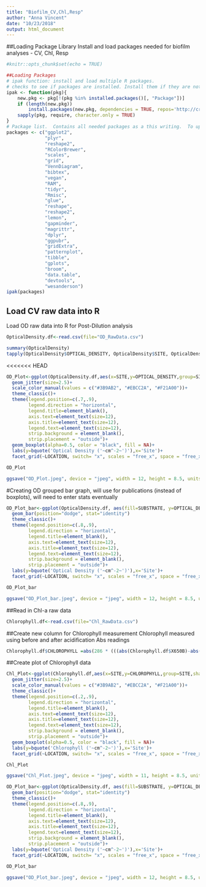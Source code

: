```yaml
---
title: "Biofilm_CV,Chl,Resp"
author: "Anna Vincent"
date: "10/23/2018"
output: html_document
---
```


##Loading Package Library
Install and load packages needed for biofilm analyses - CV, Chl, Resp

```r
#knitr::opts_chunk$set(echo = TRUE)

##Loading Packages
# ipak function: install and load multiple R packages.
# checks to see if packages are installed. Install them if they are not, then load them into the R session.
ipak <- function(pkg){
    new.pkg <- pkg[!(pkg %in% installed.packages()[, "Package"])]
    if (length(new.pkg)) 
        install.packages(new.pkg, dependencies = TRUE, repos='http://cran.us.r-project.org')
    sapply(pkg, require, character.only = TRUE)
}
# Package list.  Contains all needed packages as a this writing.  To update, simply add new package name to the list!
packages <- c("ggplot2", 
              "plyr", 
              "reshape2", 
              "RColorBrewer", 
              "scales", 
              "grid",
              "VennDiagram",
              "bibtex",
              "vegan",
              "RAM",
              "tidyr",
              "Rmisc",
              "glue",
              "reshape",
              "reshape2",
              "lemon",
              "gapminder",
              "magrittr",
              "dplyr",
              "ggpubr",
              "gridExtra",
              "patternplot",
              "tibble",
              "gplots",
              "broom",
              "data.table",
              "devtools",
              "wesanderson")
ipak(packages)

```

## Load CV raw data into R
Load OD raw data into R for Post-Dilution analysis

```r
OpticalDensity.df<-read.csv(file="OD_RawData.csv")

```

```r
summary(OpticalDensity)
tapply(OpticalDensity$OPTICAL_DENSITY, OpticalDensity$SITE, OpticalDensity$SUBSTRATE, mean)

```

<<<<<<< HEAD
```r
OD_Plot<-ggplot(OpticalDensity.df,aes(x=SITE,y=OPTICAL_DENSITY,group=SITE,shape=SUBSTRATE,color=SUBSTRATE))+
  geom_jitter(size=2.5)+
  scale_color_manual(values = c("#3B9AB2", "#EBCC2A", "#F21A00"))+
  theme_classic()+
  theme(legend.position=c(.7,.9),
        legend.direction = "horizontal",
        legend.title=element_blank(),
        axis.text=element_text(size=12),
        axis.title=element_text(size=12),
        legend.text=element_text(size=12),
        strip.background = element_blank(),
        strip.placement = "outside")+
  geom_boxplot(alpha=0.5, color = "black", fill = NA)+
  labs(y=bquote('Optical Density ('~cm^-2~')'),x='Site')+
  facet_grid(~LOCATION, switch= "x", scales = "free_x", space = "free_x")

OD_Plot

ggsave("OD_Plot.jpeg", device = "jpeg", width = 12, height = 8.5, units = "in")

```

#Creating OD grouped bar graph, will use for publications (instead of boxplots), will need to enter stats eventually

```r
OD_Plot_bar<-ggplot(OpticalDensity.df, aes(fill=SUBSTRATE, y=OPTICAL_DENSITY, x=SITE))+
  geom_bar(position="dodge", stat="identity")
  theme_classic()+
  theme(legend.position=c(.8,.9),
        legend.direction = "horizontal",
        legend.title=element_blank(),
        axis.text=element_text(size=12),
        axis.title=element_text(size=12),
        legend.text=element_text(size=12),
        strip.background = element_blank(),
        strip.placement = "outside")+
  labs(y=bquote('Optical Density ('~cm^-2~')'),x='Site')+
  facet_grid(~LOCATION, switch= "x", scales = "free_x", space = "free_x")

OD_Plot_bar

ggsave("OD_Plot_bar.jpeg", device = "jpeg", width = 12, height = 8.5, units = "in")

```

##Read in Chl-a raw data

```r
Chlorophyll.df<-read.csv(file="Chl_RawData.csv")
```

##Create new column for Chlorophyll measurement
Chlorophyll measured using before and after acidification Abs readings

```r
Chlorophyll.df$CHLOROPHYLL =abs(286 * (((abs(Chlorophyll.df$X650B)-abs(Chlorophyll.df$X750B))-(abs(Chlorophyll.df$X650A)-abs(Chlorophyll.df$X750A))*5)/Chlorophyll.df$SUBSTRATE_AREA))
```

##Create plot of Chlorophyll data

```r
Chl_Plot<-ggplot(Chlorophyll.df,aes(x=SITE,y=CHLOROPHYLL,group=SITE,shape=SUBSTRATE,color=SUBSTRATE))+
  geom_jitter(size=2.5)+
  scale_color_manual(values = c("#3B9AB2", "#EBCC2A", "#F21A00"))+
  theme_classic()+
  theme(legend.position=c(.2,.9),
        legend.direction = "horizontal",
        legend.title=element_blank(),
        axis.text=element_text(size=12),
        axis.title=element_text(size=12),
        legend.text=element_text(size=12),
        strip.background = element_blank(),
        strip.placement = "outside")+
  geom_boxplot(alpha=0.5, color = "black", fill = NA)+
  labs(y=bquote('Chlorophyll ('~cm^-2~')'),x='Site')+
  facet_grid(~LOCATION, switch= "x", scales = "free_x", space = "free_x")

Chl_Plot

ggsave("Chl_Plot.jpeg", device = "jpeg", width = 11, height = 8.5, units = "in")

```

```r

OD_Plot_bar<-ggplot(OpticalDensity.df, aes(fill=SUBSTRATE, y=OPTICAL_DENSITY, x=SITE))+
  geom_bar(position="dodge", stat="identity")
  theme_classic()+
  theme(legend.position=c(.8,.9),
        legend.direction = "horizontal",
        legend.title=element_blank(),
        axis.text=element_text(size=12),
        axis.title=element_text(size=12),
        legend.text=element_text(size=12),
        strip.background = element_blank(),
        strip.placement = "outside")+
  labs(y=bquote('Optical Density ('~cm^-2~')'),x='Site')+
  facet_grid(~LOCATION, switch= "x", scales = "free_x", space = "free_x")

OD_Plot_bar

ggsave("OD_Plot_bar.jpeg", device = "jpeg", width = 12, height = 8.5, units = "in")
```



